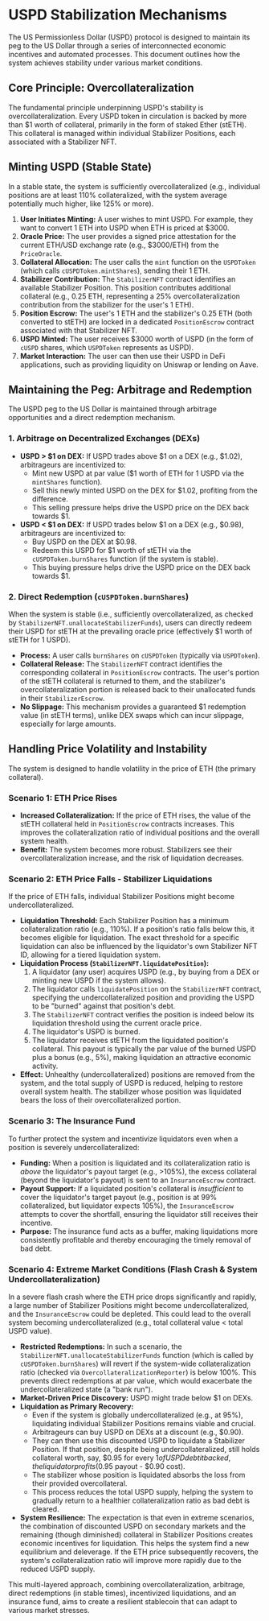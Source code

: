 # USPD Stabilization Mechanisms

The US Permissionless Dollar (USPD) protocol is designed to maintain its peg to the US Dollar through a series of interconnected economic incentives and automated processes. This document outlines how the system achieves stability under various market conditions.

## Core Principle: Overcollateralization

The fundamental principle underpinning USPD's stability is overcollateralization. Every USPD token in circulation is backed by more than $1 worth of collateral, primarily in the form of staked Ether (stETH). This collateral is managed within individual Stabilizer Positions, each associated with a Stabilizer NFT.

## Minting USPD (Stable State)

In a stable state, the system is sufficiently overcollateralized (e.g., individual positions are at least 110% collateralized, with the system average potentially much higher, like 125% or more).

1.  **User Initiates Minting:** A user wishes to mint USPD. For example, they want to convert 1 ETH into USPD when ETH is priced at $3000.
2.  **Oracle Price:** The user provides a signed price attestation for the current ETH/USD exchange rate (e.g., $3000/ETH) from the `PriceOracle`.
3.  **Collateral Allocation:** The user calls the `mint` function on the `USPDToken` (which calls `cUSPDToken.mintShares`), sending their 1 ETH.
4.  **Stabilizer Contribution:** The `StabilizerNFT` contract identifies an available Stabilizer Position. This position contributes additional collateral (e.g., 0.25 ETH, representing a 25% overcollateralization contribution from the stabilizer for the user's 1 ETH).
5.  **Position Escrow:** The user's 1 ETH and the stabilizer's 0.25 ETH (both converted to stETH) are locked in a dedicated `PositionEscrow` contract associated with that Stabilizer NFT.
6.  **USPD Minted:** The user receives $3000 worth of USPD (in the form of `cUSPD` shares, which `USPDToken` represents as USPD).
7.  **Market Interaction:** The user can then use their USPD in DeFi applications, such as providing liquidity on Uniswap or lending on Aave.

## Maintaining the Peg: Arbitrage and Redemption

The USPD peg to the US Dollar is maintained through arbitrage opportunities and a direct redemption mechanism.

### 1. Arbitrage on Decentralized Exchanges (DEXs)

*   **USPD > $1 on DEX:** If USPD trades above $1 on a DEX (e.g., $1.02), arbitrageurs are incentivized to:
    *   Mint new USPD at par value ($1 worth of ETH for 1 USPD via the `mintShares` function).
    *   Sell this newly minted USPD on the DEX for $1.02, profiting from the difference.
    *   This selling pressure helps drive the USPD price on the DEX back towards $1.
*   **USPD < $1 on DEX:** If USPD trades below $1 on a DEX (e.g., $0.98), arbitrageurs are incentivized to:
    *   Buy USPD on the DEX at $0.98.
    *   Redeem this USPD for $1 worth of stETH via the `cUSPDToken.burnShares` function (if the system is stable).
    *   This buying pressure helps drive the USPD price on the DEX back towards $1.

### 2. Direct Redemption (`cUSPDToken.burnShares`)

When the system is stable (i.e., sufficiently overcollateralized, as checked by `StabilizerNFT.unallocateStabilizerFunds`), users can directly redeem their USPD for stETH at the prevailing oracle price (effectively $1 worth of stETH for 1 USPD).

*   **Process:** A user calls `burnShares` on `cUSPDToken` (typically via `USPDToken`).
*   **Collateral Release:** The `StabilizerNFT` contract identifies the corresponding collateral in `PositionEscrow` contracts. The user's portion of the stETH collateral is returned to them, and the stabilizer's overcollateralization portion is released back to their unallocated funds in their `StabilizerEscrow`.
*   **No Slippage:** This mechanism provides a guaranteed $1 redemption value (in stETH terms), unlike DEX swaps which can incur slippage, especially for large amounts.

## Handling Price Volatility and Instability

The system is designed to handle volatility in the price of ETH (the primary collateral).

### Scenario 1: ETH Price Rises

*   **Increased Collateralization:** If the price of ETH rises, the value of the stETH collateral held in `PositionEscrow` contracts increases. This improves the collateralization ratio of individual positions and the overall system health.
*   **Benefit:** The system becomes more robust. Stabilizers see their overcollateralization increase, and the risk of liquidation decreases.

### Scenario 2: ETH Price Falls - Stabilizer Liquidations

If the price of ETH falls, individual Stabilizer Positions might become undercollateralized.

*   **Liquidation Threshold:** Each Stabilizer Position has a minimum collateralization ratio (e.g., 110%). If a position's ratio falls below this, it becomes eligible for liquidation. The exact threshold for a specific liquidation can also be influenced by the liquidator's own Stabilizer NFT ID, allowing for a tiered liquidation system.
*   **Liquidation Process (`StabilizerNFT.liquidatePosition`):**
    1.  A liquidator (any user) acquires USPD (e.g., by buying from a DEX or minting new USPD if the system allows).
    2.  The liquidator calls `liquidatePosition` on the `StabilizerNFT` contract, specifying the undercollateralized position and providing the USPD to be "burned" against that position's debt.
    3.  The `StabilizerNFT` contract verifies the position is indeed below its liquidation threshold using the current oracle price.
    4.  The liquidator's USPD is burned.
    5.  The liquidator receives stETH from the liquidated position's collateral. This payout is typically the par value of the burned USPD plus a bonus (e.g., 5%), making liquidation an attractive economic activity.
*   **Effect:** Unhealthy (undercollateralized) positions are removed from the system, and the total supply of USPD is reduced, helping to restore overall system health. The stabilizer whose position was liquidated bears the loss of their overcollateralized portion.

### Scenario 3: The Insurance Fund

To further protect the system and incentivize liquidators even when a position is severely undercollateralized:

*   **Funding:** When a position is liquidated and its collateralization ratio is *above* the liquidator's payout target (e.g., >105%), the excess collateral (beyond the liquidator's payout) is sent to an `InsuranceEscrow` contract.
*   **Payout Support:** If a liquidated position's collateral is *insufficient* to cover the liquidator's target payout (e.g., position is at 99% collateralized, but liquidator expects 105%), the `InsuranceEscrow` attempts to cover the shortfall, ensuring the liquidator still receives their incentive.
*   **Purpose:** The insurance fund acts as a buffer, making liquidations more consistently profitable and thereby encouraging the timely removal of bad debt.

### Scenario 4: Extreme Market Conditions (Flash Crash & System Undercollateralization)

In a severe flash crash where the ETH price drops significantly and rapidly, a large number of Stabilizer Positions might become undercollateralized, and the `InsuranceEscrow` could be depleted. This could lead to the overall system becoming undercollateralized (e.g., total collateral value < total USPD value).

*   **Restricted Redemptions:** In such a scenario, the `StabilizerNFT.unallocateStabilizerFunds` function (which is called by `cUSPDToken.burnShares`) will revert if the system-wide collateralization ratio (checked via `OvercollateralizationReporter`) is below 100%. This prevents direct redemptions at par value, which would exacerbate the undercollateralized state (a "bank run").
*   **Market-Driven Price Discovery:** USPD might trade below $1 on DEXs.
*   **Liquidation as Primary Recovery:**
    *   Even if the system is globally undercollateralized (e.g., at 95%), liquidating individual Stabilizer Positions remains viable and crucial.
    *   Arbitrageurs can buy USPD on DEXs at a discount (e.g., $0.90).
    *   They can then use this discounted USPD to liquidate a Stabilizer Position. If that position, despite being undercollateralized, still holds collateral worth, say, $0.95 for every $1 of USPD debt it backed, the liquidator profits ($0.95 payout - $0.90 cost).
    *   The stabilizer whose position is liquidated absorbs the loss from their provided overcollateral.
    *   This process reduces the total USPD supply, helping the system to gradually return to a healthier collateralization ratio as bad debt is cleared.
*   **System Resilience:** The expectation is that even in extreme scenarios, the combination of discounted USPD on secondary markets and the remaining (though diminished) collateral in Stabilizer Positions creates economic incentives for liquidation. This helps the system find a new equilibrium and deleverage. If the ETH price subsequently recovers, the system's collateralization ratio will improve more rapidly due to the reduced USPD supply.

This multi-layered approach, combining overcollateralization, arbitrage, direct redemptions (in stable times), incentivized liquidations, and an insurance fund, aims to create a resilient stablecoin that can adapt to various market stresses.
